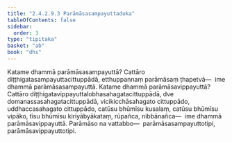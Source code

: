 ```yaml
---
title: "2.4.2.9.3 Parāmāsasampayuttaduka"
tableOfContents: false
sidebar:
  order: 3
type: "tipitaka"
basket: "ab"
book: "dhs"
---
```



<DynamicBreadcrumb />

<Division number="1519" book="dhs" bookNo="29" page="286">

<Paragraph number="2230" book="dhs">
Katame dhammā parāmāsasampayuttā? Cattāro diṭṭhigatasampayuttacittuppādā, etthuppannaṃ parāmāsaṃ ṭhapetvā—  ime dhammā parāmāsasampayuttā.
</Paragraph>

</Division>
<Division number="1520" book="dhs" bookNo="29" page="286">

<Paragraph number="2231" book="dhs">
Katame dhammā parāmāsavippayuttā? Cattāro diṭṭhigatavippayuttalobhasahagatacittuppādā, dve domanassasahagatacittuppādā, vicikicchāsahagato cittuppādo, uddhaccasahagato cittuppādo, catūsu bhūmīsu kusalaṃ, catūsu bhūmīsu vipāko, tīsu bhūmīsu kiriyābyākataṃ, rūpañca, nibbānañca—  ime dhammā parāmāsavippayuttā. Parāmāso na vattabbo—  parāmāsasampayuttotipi, parāmāsavippayuttotipi.
</Paragraph>
</Division>